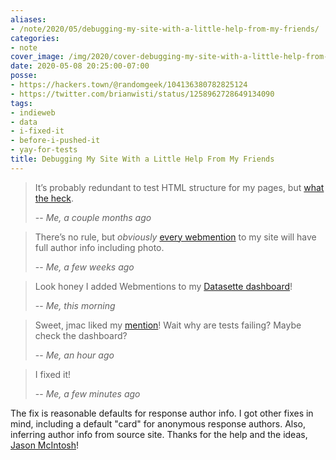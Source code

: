 ```yaml
---
aliases:
- /note/2020/05/debugging-my-site-with-a-little-help-from-my-friends/
categories:
- note
cover_image: /img/2020/cover-debugging-my-site-with-a-little-help-from-my-friends.png
date: 2020-05-08 20:25:00-07:00
posse:
- https://hackers.town/@randomgeek/104136380782825124
- https://twitter.com/brianwisti/status/1258962728649134090
tags:
- indieweb
- data
- i-fixed-it
- before-i-pushed-it
- yay-for-tests
title: Debugging My Site With a Little Help From My Friends
---
```


[what the heck]: /note/2020/03/passing-tests-is-now-required-to-push/

> It’s probably redundant to test HTML structure for my pages, but [what the heck][].
>
> -- <cite>Me, a couple months ago</cite>

[every webmention]: /note/2020/04/yay-i-added-mentions-and-replies/

> There’s no rule, but *obviously* [every webmention][] to my site will have
> full author info including photo.
>
> -- <cite>Me, a few weeks ago</cite>

[Datasette dashboard]: /note/2020/05/datasette-sure-is-nifty/

> Look honey I added Webmentions to my [Datasette dashboard][]!
>
> -- <cite>Me, this morning</cite>

[mention]: /note/2020/05/pondering-my-indieweb-guinea-pig/

> Sweet, jmac liked my [mention][]!  Wait why are tests failing? Maybe check
> the dashboard?
>
> -- <cite>Me, an hour ago</cite>

> I fixed it!
>
> -- <cite>Me, a few minutes ago</cite>

[Jason McIntosh]: https://jmac.org

The fix is reasonable defaults for response author info. I got other
fixes in mind, including a default "card" for anonymous response
authors. Also, inferring author info from source site. Thanks for the
help and the ideas, [Jason McIntosh][]!